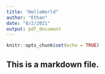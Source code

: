 ```yaml
---
title: "HelloWorld"
author: "Ethan"
date: "8/2/2021"
output: pdf_document
---
```


```r
knitr::opts_chunk$set(echo = TRUE)
```

## This is a markdown file.